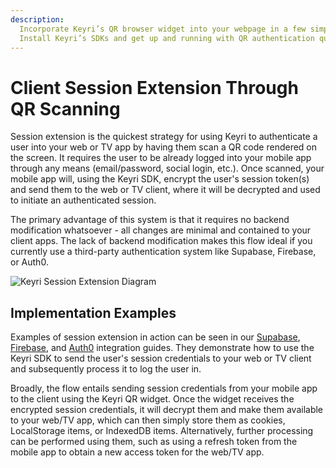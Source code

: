 ```yaml
---
description:
  Incorporate Keyri’s QR browser widget into your webpage in a few simple steps.
  Install Keyri’s SDKs and get up and running with QR authentication quickly.
---
```


# Client Session Extension Through QR Scanning

Session extension is the quickest strategy for using Keyri to authenticate a
user into your web or TV app by having them scan a QR code rendered on the
screen. It requires the user to be already logged into your mobile app through
any means (email/password, social login, etc.). Once scanned, your mobile app
will, using the Keyri SDK, encrypt the user's session token(s) and send them to
the web or TV client, where it will be decrypted and used to initiate an
authenticated session.

The primary advantage of this system is that it requires no backend modification
whatsoever - all changes are minimal and contained to your client apps. The lack
of backend modification makes this flow ideal if you currently use a third-party
authentication system like Supabase, Firebase, or Auth0.

![Keyri Session Extension Diagram](/sessionExtensionDiagram.png 'Keyri Session Extension Diagram')

## Implementation Examples

Examples of session extension in action can be seen in our
[Supabase](../integrations/supabase),
[Firebase](../integrations/firebase/session-extension), and
[Auth0](../integrations/auth0) integration guides. They demonstrate how to use
the Keyri SDK to send the user's session credentials to your web or TV client
and subsequently process it to log the user in.

Broadly, the flow entails sending session credentials from your mobile app to
the client using the Keyri QR widget. Once the widget receives the encrypted
session credentials, it will decrypt them and make them available to your web/TV
app, which can then simply store them as cookies, LocalStorage items, or
IndexedDB items. Alternatively, further processing can be performed using them,
such as using a refresh token from the mobile app to obtain a new access token
for the web/TV app.
